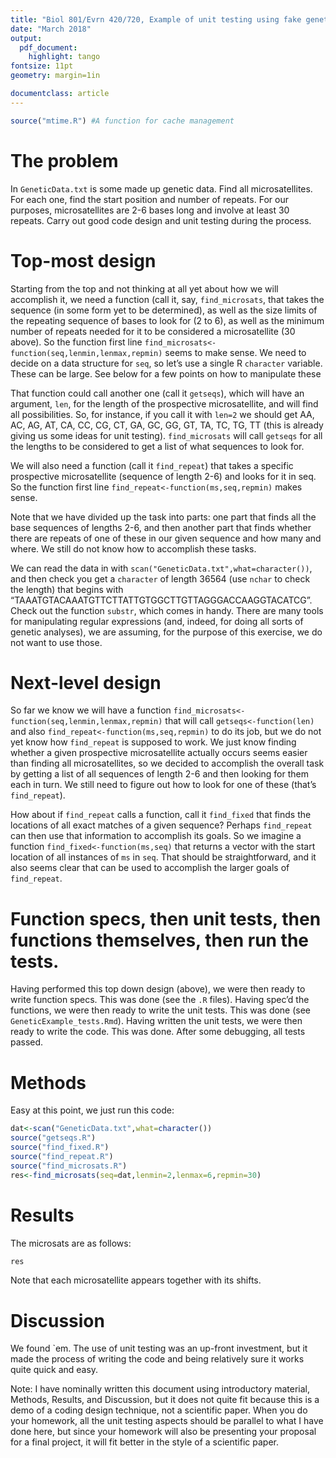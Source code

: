 ```yaml
---
title: "Biol 801/Evrn 420/720, Example of unit testing using fake genetic data"
date: "March 2018"
output: 
  pdf_document:
    highlight: tango
fontsize: 11pt
geometry: margin=1in

documentclass: article
---
```


```r
source("mtime.R") #A function for cache management
```

# The problem

In `GeneticData.txt` is some made up genetic data. Find all microsatellites. 
For each one, find the start position and number of repeats. For our purposes, microsatellites 
are 2-6 bases long and involve at least 30 repeats. Carry out good code design and unit testing 
during the process.

# Top-most design

Starting from the top and not thinking at all yet about how we will accomplish it, we need a 
function (call it, say, `find_microsats`, that takes the sequence (in some form yet to be determined), 
as well as the size limits of the repeating sequence of bases to look for (2 to 6), as well as the 
minimum number of repeats needed for it to be considered a microsatellite (30 above). So the function 
first line `find_microsats<-function(seq,lenmin,lenmax,repmin)` seems to make sense. We need to decide 
on a data structure for `seq`, so let's use a single R `character` variable. These can be large. See 
below for a few points on how to manipulate these

That function could call another one (call it `getseqs`), which will have an argument, `len`, for the length
of the prospective microsatellite, and will find all possibilities. So, for instance, if you call it
with `len=2` we should get AA, AC, AG, AT, CA, CC, CG, CT, GA, GC, GG, GT, TA, TC, TG, TT (this is already
giving us some ideas for unit testing). `find_microsats` will call `getseqs` for all the lengths to be considered
to get a list of what sequences to look for.

We will also need a function (call it `find_repeat`) that takes a specific prospective microsatellite 
(sequence of length 2-6) and looks for it in seq. So the function first line `find_repeat<-function(ms,seq,repmin)`
makes sense. 

Note that we have divided up the task into parts: one part that finds all the base sequences of lengths 2-6,
and then another part that finds whether there are repeats of one of these in our given sequence and how many and where. 
We still do not know how to accomplish these tasks. 

We can 
read the data in with `scan("GeneticData.txt",what=character())`, and then check you get a `character` of 
length 36564 (use `nchar` to check the length) that begins with "TAAATGTACAAATGTTCTTATTGTGGCTTGTTAGGGACCAAGGTACATCG".
Check out the function `substr`, which comes in handy. There are many tools for manipulating regular expressions
(and, indeed, for doing all sorts of genetic analyses), we are assuming, for the purpose of this exercise,
we do not want to use those.

# Next-level design

So far we know we will have a function `find_microsats<-function(seq,lenmin,lenmax,repmin)` that will call 
`getseqs<-function(len)` and also `find_repeat<-function(ms,seq,repmin)` to do its job, but we do not yet know
how `find_repeat` is supposed to work. We just know finding whether a given prospective microsatellite actually
occurs seems easier than finding all microsatellites, so we decided to accomplish the overall task by getting a 
list of all sequences of length 2-6 and then looking for them each in turn. We still need to figure out 
how to look for one of these (that's `find_repeat`). 

How about if `find_repeat` calls a function, call it `find_fixed` that finds the locations of all exact matches
of a given sequence? Perhaps `find_repeat` can then use that information to accomplish its goals. So we imagine 
a function `find_fixed<-function(ms,seq)` that returns a vector with the start location of all instances
of `ms` in `seq`. That should be straightforward, and it also seems clear that can be used to accomplish the larger
goals of `find_repeat`.

# Function specs, then unit tests, then functions themselves, then run the tests.

Having performed this top down design (above), we were then ready to write function specs. This was done (see the `.R` files). Having spec'd the functions, we were then ready to write the unit tests. This was done (see `GeneticExample_tests.Rmd`). Having written the unit tests, we were then ready to write the code. This was done. After some debugging, all tests passed.

# Methods

Easy at this point, we just run this code:

```r
dat<-scan("GeneticData.txt",what=character())
source("getseqs.R")
source("find_fixed.R")
source("find_repeat.R")
source("find_microsats.R")
res<-find_microsats(seq=dat,lenmin=2,lenmax=6,repmin=30)
```

# Results

The microsats are as follows:

```r
res
```

Note that each microsatellite appears together with its shifts.

# Discussion

We found `em. The use of unit testing was an up-front investment, but it made the process of writing the code and being relatively sure it works quite quick and easy.

Note: I have nominally written this document using introductory material, Methods, Results, and Discussion, but it does not quite fit because this is a demo of a coding design technique, not a scientific paper. When you do your homework, all the unit testing aspects should be parallel to what I have done here, but since your homework will also be presenting your proposal for a final project, it will fit better in the style of a scientific paper.  